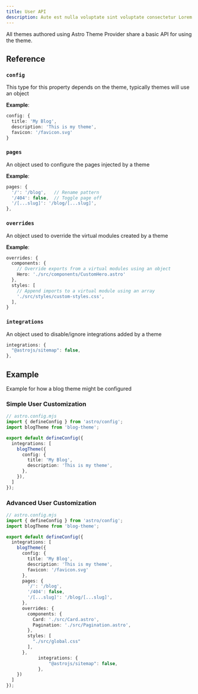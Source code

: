 ```yaml
---
title: User API
description: Aute est nulla voluptate sint voluptate consectetur Lorem nisi.
---
```


All themes authored using Astro Theme Provider share a basic API for using the theme.

## Reference

### `config`

This type for this property depends on the theme, typically themes will use an object

**Example**:

```ts
config: {
  title: 'My Blog',
  description: 'This is my theme',
  favicon: '/favicon.svg'
}
```

### `pages`

An object used to configure the pages injected by a theme

**Example**:

```ts
pages: {
  '/': '/blog',   // Rename pattern
  '/404': false,  // Toggle page off
  '/[...slug]': '/blog/[...slug]',
},
```

### `overrides`

An object used to override the virtual modules created by a theme

**Example**:

```ts
overrides: {
  components: {
    // Override exports from a virtual modules using an object
    Hero: './src/components/CustomHero.astro'
  },
  styles: [
    // Append imports to a virtual module using an array
    './src/styles/custom-styles.css',
  ],
}
```

### `integrations`

An object used to disable/ignore integrations added by a theme

```ts
integrations: {
  "@astrojs/sitemap": false,
},
```

## Example

Example for how a blog theme might be configured

### Simple User Customization

```ts
// astro.config.mjs
import { defineConfig } from 'astro/config';
import blogTheme from 'blog-theme';

export default defineConfig({
  integrations: [
    blogTheme({
      config: {
        title: 'My Blog',
        description: 'This is my theme',
      },
    }),
  ]
});
```

### Advanced User Customization

```ts
// astro.config.mjs
import { defineConfig } from 'astro/config';
import blogTheme from 'blog-theme';

export default defineConfig({
  integrations: [
    blogTheme({
      config: {
        title: 'My Blog',
        description: 'This is my theme',
        favicon: '/favicon.svg'
      },
      pages: {
        '/': '/blog',
        '/404': false,
        '/[...slug]': '/blog/[...slug]',
      },
      overrides: {
        components: {
          Card: './src/Card.astro',
          Pagination: './src/Pagination.astro',
        },
        styles: [
          "./src/global.css"
        ],
      },
			integrations: {
				"@astrojs/sitemap": false,
			},
    })
  ]
});
```

